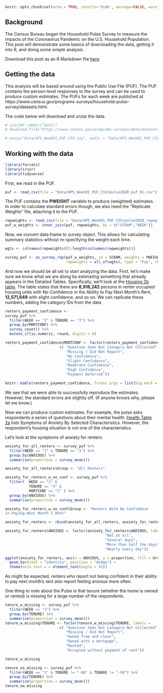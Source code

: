 
```r
knitr::opts_chunk$set(echo = TRUE, results='hide', message=FALSE, warning=FALSE)
```

## Background

The Census Bureau began the Household Pulse Survey to measure the impacts of the Coronavirus Pandemic on the U.S. Household Population. This post will demonstrate some basics of downloading the data, getting it into R, and doing some simple analysis.

Download this post as an R Markdown file [here](https://github.com/abibler/Census_Household_Pulse).

## Getting the data

This analysis will be based around using the Public Use File (PUF). The PUF contains the person-level responses to the survey and can be used to produce custom estimates. The PUFs for each week are published at https://www.census.gov/programs-surveys/household-pulse-survey/datasets.html. 

The code below will download and unzip the data.

```r
# icesTAF::mkdir("Data")
# download.file("https://www2.census.gov/programs-surveys/demo/datasets/hhp/2020/wk1/HPS_Week01_PUF_CSV.zip", "Data/HPS_Week01_PUF_CSV.zip")

# unzip("Data/HPS_Week01_PUF_CSV.zip", exdir = "Data/HPS_Week01_PUF_CSV")
```


## Working with the data

```r
library(forcats)
library(srvyr)
library(tidyverse)
```

First, we read in the PUF.

``` r
puf <- read_csv(file = "Data/HPS_Week01_PUF_CSV/pulse2020_puf_01.csv")
```

The PUF contains the **PWEIGHT** variable to produce (weighted) estimates. In order to calculate standard errors though, we also need the "Replicate Weights" file, attaching it to the PUF.

``` r
repweights <- read_csv(file = "Data/HPS_Week01_PUF_CSV/pulse2020_repwgt_puf_01.csv")
puf_w_weights <- inner_join(puf, repweights, by = c("SCRAM","WEEK"))
```

Now, we convert data frame to survey object. This allows for calculating summary statistics without re-specifying the weight each time.

```r
wgts <- colnames(repweights)[3:length(colnames(repweights))]

survey_puf <- as_survey_rep(puf_w_weights, id = SCRAM, weights = PWEIGHT, 
                            repweights = all_of(wgts), type = "Fay", rho = 0.5005)
```

And now we should be all set to start analyzing the data. First, let's make sure we know what we are doing by estimating something that already appears in the Detailed Tables. Specifically, we'll look at the [Housing 2b table](https://www2.census.gov/programs-surveys/demo/tables/hhp/2020/wk1/housing2b_week1.xlsx). The table states that there are **8,918,242** persons in renter occupied housing units with No Confidence in the Ability to Pay Next Month's Rent, **12,571,649** with slight confidence, and so on. We can replicate these numbers, adding the category IDs from the data

```r
renters_payment_confidence <- 
survey_puf %>% 
  filter(WEEK == "1" & TENURE == "3") %>% 
  group_by(MORTCONF) %>% 
  survey_count() %>%
  mutate_if(is.numeric, round, digits = 0)

renters_payment_confidence$MORTCONF <- factor(renters_payment_confidence$MORTCONF, labels = 
                         c( "Question Seen But Category Not Collected",
                            "Missing / Did Not Report",
                            "No Confidence",
                            "Slight Confidence",
                            "Moderate Confidence",
                            "High Confidence",
                            "Payment Deferred"))

knitr::kable(renters_payment_confidence, format.args = list(big.mark = ","))
```
We see that we were able to successfully reproduce the estimates. However, the standard errors are slightly off. (If anyone knows why, please let me know.) 

Now we can produce custom estimates. For example, the pulse asks respondents a series of questions about their mental health. [Health Table 2a](https://www2.census.gov/programs-surveys/demo/tables/hhp/2020/wk1/health2a_week1.xlsx) lists Symptoms of Anxiety By Selected Characteristics. However, the respondent's housing situation is not one of the characteristics.

Let's look at the symptoms of anxiety for renters.

```r
anxiety_for_all_renters <- survey_puf %>% 
  filter(WEEK == "1" & TENURE == "3") %>% 
  group_by(ANXIOUS) %>% 
  summarise(proportion = survey_mean())

anxiety_for_all_renters$Group <- "All Renters"

anxiety_for_renters_w_no_conf <- survey_puf %>% 
  filter(  WEEK == "1" & 
           TENURE == "3" & 
           MORTCONF == "1" ) %>% 
  group_by(ANXIOUS) %>% 
  summarise(proportion = survey_mean())

anxiety_for_renters_w_no_conf$Group <- "Renters With No Confidence 
in Paying Next Month's Rent"

anxiety_for_renters <- rbind(anxiety_for_all_renters, anxiety_for_renters_w_no_conf)

anxiety_for_renters$ANXIOUS <- factor(anxiety_for_renters$ANXIOUS, labels = c("Missing", 
                                              "Not at all",
                                              "Several days",
                                              "More than half the days",
                                              "Nearly every day"))

ggplot(anxiety_for_renters, aes(x = ANXIOUS, y = proportion, fill = Group)) +
  geom_bar(stat = "identity", position = "dodge") +
  theme(axis.text.x = element_text(angle = 45))
```



As might be expected, renters who report not being confident in their ability to pay next month's rent also report feeling anxious more often.

One thing to note about the Pulse is that tenure (whether the home is owned or rented) is missing for a large number of the respondents.

```r
tenure_w_missing <- survey_puf %>% 
  filter(WEEK == "1") %>% 
  group_by(TENURE) %>% 
  summarise(proportion = survey_mean())
tenure_w_missing$TENURE <- factor(tenure_w_missing$TENURE, labels = 
                         c( "Question Seen But Category Not Collected",
                            "Missing / Did Not Report",
                            "Owned free and clear",
                            "Owned with a mortgage",
                            "Rented",
                            "Occupied without payment of rent"))

tenure_w_missing
```
```r
tenure_no_missing <- survey_puf %>% 
  filter(WEEK == "1" & TENURE != "-88" & TENURE != "-99") %>% 
  group_by(TENURE) %>% 
  summarise(proportion = survey_mean())
tenure_no_missing
```

